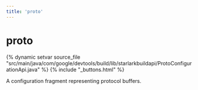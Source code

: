 ```yaml
---
title: 'proto'
---
```


<html devsite>
<head>
  <meta name="project_path" value="/_project.yaml">
  <meta name="book_path" value="/_book.yaml">
</head>
<body>

<h1 class="page-title" id="modules.proto">proto</h1>

{% dynamic setvar source_file "src/main/java/com/google/devtools/build/lib/starlarkbuildapi/ProtoConfigurationApi.java" %}
{% include "_buttons.html" %}
<!-- {% raw %} -->

A configuration fragment representing protocol buffers.



</body>
</html>

<!-- {% endraw %} -->
